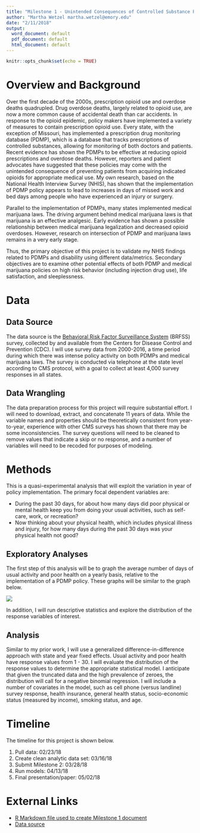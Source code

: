 ```yaml
---
title: "Milestone 1 - Unintended Consequences of Controlled Substance Policies"
author: "Martha Wetzel martha.wetzel@emory.edu"
date: "2/11/2018"
output:
  word_document: default
  pdf_document: default
  html_document: default
---
```


```r
knitr::opts_chunk$set(echo = TRUE)
```

# Overview and Background
Over the first decade of the 2000s, prescription opioid use and overdose deaths quadrupled. Drug overdose deaths, largely related to opioid use, are now a more common cause of accidental death than car accidents. In response to the opioid epidemic, policy makers have implemented a variety of measures to contain prescription opioid use. Every state, with the exception of Missouri, has implemented a prescription drug monitoring database (PDMP), which is a database that tracks prescriptions of controlled substances, allowing for monitoring of both doctors and patients. Recent evidence has shown the PDMPs to be effective at reducing opioid prescriptions and overdose deaths. However, reporters and patient advocates have suggested that these policies may come with the unintended consequence of preventing patients from acquiring indicated opioids for appropriate medical use. My own research, based on the National Health Interview Survey (NHIS), has shown that the implementation of PDMP policy appears to lead to increases in days of missed work and bed days among people who have experienced an injury or surgery. 

Parallel to the implementation of PDMPs, many states implemented medical marijuana laws. The driving argument behind medical marijuana laws is that marijuana is an effective analgesic. Early evidence has shown a possible relationship between medical marijuana legalization and decreased opioid overdoses. However, research on intersection of PDMP and marijuana laws remains in a very early stage.

Thus, the primary objective of this project is to validate my NHIS findings related to PDMPs and disability using different data/metrics. Secondary objectives are to examine other potential effects of both PDMP and medical marijuana policies on high risk behavior (including injection drug use), life satisfaction, and sleeplessness.

# Data  
## Data Source
The data source is the [Behavioral Risk Factor Surveillance System](https://www.cdc.gov/brfss/data_documentation/index.htm) (BRFSS) survey, collected by and available from the Centers for Disease Control and Prevention (CDC). I will use survey data from 2000-2016, a time period during which there was intense policy activity on both PDMPs and medical marijuana laws. The survey is conducted via telephone at the state level according to CMS protocol, with a goal to collect at least 4,000 survey responses in all states.  

## Data Wrangling
The data preparation process for this project will require substantial effort. I will need to download, extract, and concatenate 11 years of data. While the variable names and properties should be theoretically consistent from year-to-year, experience with other CMS surveys has shown that there may be some inconsistencies. The survey questions will need to be cleaned to remove values that indicate a skip or no response, and a number of variables will need to be recoded for purposes of modeling. 

# Methods
This is a quasi-experimental analysis that will exploit the variation in year of policy implementation. The primary focal dependent variables are:  
  
* During the past 30 days, for about how many days did poor physical or mental health keep you from doing your usual activities, such as self-care, work, or recreation?  
* Now thinking about your physical health, which includes physical illness and injury, for how many days during the past 30 days was your physical health not good?    

## Exploratory Analyses
The first step of this analysis will be to graph the average number of days of usual activity and poor health on a yearly basis, relative to the implementation of a PDMP policy. These graphs will be similar to the graph below.  

![](/Users/marthawetzel/Desktop/Emory/04_Spring 2018/NRSG 741/Final Project/Milestone 1/Sample Graph.png)

In addition, I will run descriptive statistics and explore the distribution of the response variables of interest.

## Analysis

Similar to my prior work, I will use a generalized difference-in-difference approach with state and year fixed effects. Usual activity and poor health have response values from 1 - 30. I will evaluate the distribution of the response values to determine the appropriate statistical model. I anticipate that given the truncated data and the high prevalence of zeroes, the distribution will call for a negative binomial regression. I will include a number of covariates in the model, such as cell phone (versus landline) survey response, health insurance, general health status, socio-economic status (measured by income), smoking status, and age.

# Timeline
The timeline for this project is shown below. 
  
1. Pull data: 02/23/18  
2. Create clean analytic data set: 03/16/18  
3. Submit Milestone 2: 03/28/18  
4. Run models: 04/13/18  
5. Final presentation/paper: 05/02/18  

# External Links  
* [R Markdown file used to create Milestone 1 document](https://github.com/mpwetzel1/Policies-and-Pain)  
* [Data source](https://www.cdc.gov/brfss/data_documentation/index.htm) 


